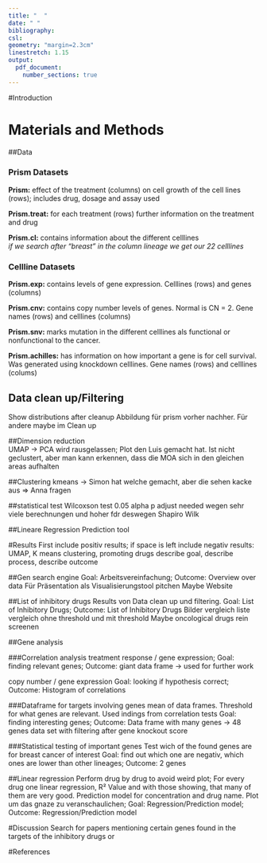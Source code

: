 ```yaml
---
title: "  "
date: " "
bibliography:
csl: 
geometry: "margin=2.3cm"
linestretch: 1.15
output: 
  pdf_document:
    number_sections: true
---
```


```{=tex}
\pagenumbering{gobble}
\begin{titlepage}
\centering
	{\Large Ruprecht-Karls University of Heidelberg\\
		Faculty of Engineering Sciences\\
		BSc Molecular Biotechnology\\}

	{\vspace{\stretch{3}}}


		{\Huge Drug viability screens for oncological and non-oncological treatments for breast cancer}

		

	

	\vspace{\stretch{3}}
	{\Large Data Science Project Summer Semester 2023}
	
	\vspace{\stretch{0.25}}
	
	{\Large Topic 5 team 4}

	\vspace{\stretch{0.25}}
	
{\Large Submission date: 17.07.2023}

	\vspace{\stretch{0.75}}

	{\Large
		Luis Herfurth, Aaron Eidenmüller, Sharujan Suthakaran, Simon Westermann  
}

	\vspace{\stretch{1}}

\end{titlepage}

\newpage
\addchap{Abstract}
Hier muss das Abstract eingefügt werden


\newpage
\tableofcontents

\newpage
\addchap{Abbreviations}





\newpage
\pagenumbering{arabic}
```
#Introduction

# Materials and Methods

##Data 

### Prism Datasets  

**Prism:** effect of the treatment (columns) on cell growth of the cell lines (rows); includes drug, dosage and assay used

**Prism.treat:** for each treatment (rows) further information on the treatment and drug

**Prism.cl:** contains information about the different celllines    
*if we search after "breast" in the column lineage we get our 22 celllines*

### Cellline Datasets  

**Prism.exp:** contains levels of gene expression. Celllines (rows) and genes (columns)

**Prism.cnv:** contains copy number levels of genes. Normal is CN = 2. Gene names (rows) and celllines (columns)

**Prism.snv:** marks mutation in the different celllines als functional or nonfunctional to the cancer.

**Prism.achilles:** has information on how important a gene is for cell survival. Was generated using knockdown celllines. Gene names (rows) and celllines (colums)
   

## Data clean up/Filtering
Show distributions after cleanup
Abbildung für prism vorher nachher. Für andere maybe im Clean up

##Dimension reduction  
UMAP -> PCA wird rausgelassen; Plot den Luis gemacht hat. Ist nicht geclustert, aber man kann erkennen, dass die MOA sich in den gleichen areas aufhalten

##Clustering
kmeans -> Simon hat welche gemacht, aber die sehen kacke aus => Anna fragen

##statistical test
Wilcoxson test
0.05 alpha
p adjust needed wegen sehr viele berechnungen und hoher fdr deswegen
Shapiro Wilk

##Lineare Regression
Prediction tool

#Results
First include positiv results; if space is left include negativ results: UMAP, K means clustering, promoting drugs
describe goal, describe process, describe outcome

##Gen search engine
Goal: Arbeitsvereinfachung; Outcome: Overview over data
Für Präsentation als Visualisierungstool pitchen
Maybe Website

##List of inhibitory drugs
Results von Data clean up und filtering.
Goal: List of Inhibitory Drugs; Outcome: List of Inhibitory Drugs
Bilder vergleich liste vergleich ohne threshold und mit threshold
Maybe oncological drugs rein screenen

##Gene analysis

###Correlation analysis
treatment response / gene expression; 
Goal: finding relevant genes; Outcome: giant data frame -> used for further work

copy number / gene expression
Goal: looking if hypothesis correct; Outcome: Histogram of correlations

###Dataframe for targets involving genes
mean of data frames. Threshold for what genes are relevant. Used indings from correlation tests
Goal: finding interesting genes; Outcome: Data frame with many genes -> 48 genes data set with filtering after gene knockout score

###Statistical testing of important genes
Test wich of the found genes are for breast cancer of interest
Goal: find out which one are negativ, which ones are lower than other lineages; Outcome: 2 genes

##Linear regression
Perform drug by drug to avoid weird plot; For every drug one linear regression, R² Value and with those showing, that many of them are very good. Prediction model for concentration and drug name. Plot um das gnaze zu veranschaulichen;
Goal: Regression/Prediction model; Outcome: Regression/Prediction model

#Discussion
Search for papers mentioning certain genes found in the targets of the inhibitory drugs or 

#References
